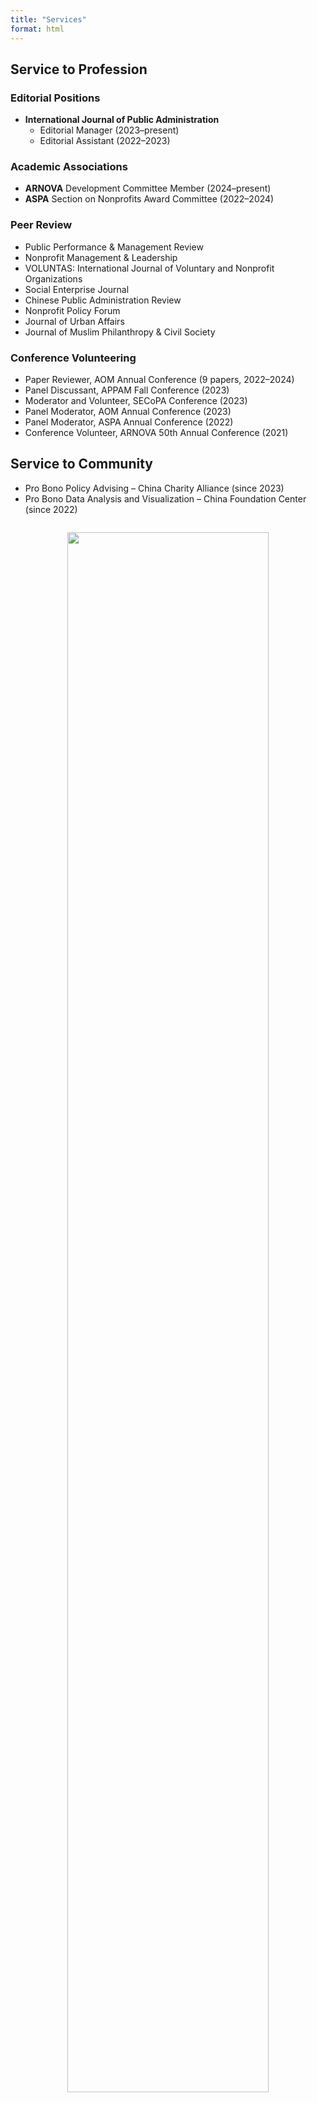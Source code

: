 ```yaml
---
title: "Services"
format: html
---
```


## Service to Profession

### **Editorial Positions**

- **International Journal of Public Administration**
  - Editorial Manager (2023–present)  
  - Editorial Assistant (2022–2023)<br>
  
  
### **Academic Associations**
- **ARNOVA** Development Committee Member (2024–present) <br>
- **ASPA** Section on Nonprofits Award Committee (2022–2024)<br>
  
### **Peer Review**
- Public Performance & Management Review  
- Nonprofit Management & Leadership  
- VOLUNTAS: International Journal of Voluntary and Nonprofit Organizations  
- Social Enterprise Journal  
- Chinese Public Administration Review  
- Nonprofit Policy Forum  
- Journal of Urban Affairs  
- Journal of Muslim Philanthropy & Civil Society  

### **Conference Volunteering**

  - Paper Reviewer, AOM Annual Conference (9 papers, 2022–2024)  
  - Panel Discussant, APPAM Fall Conference (2023)  
  - Moderator and Volunteer, SECoPA Conference (2023)  
  - Panel Moderator, AOM Annual Conference (2023)  
  - Panel Moderator, ASPA Annual Conference (2022)  
  - Conference Volunteer, ARNOVA 50th Annual Conference (2021)  

## Service to Community

- Pro Bono Policy Advising – China Charity Alliance (since 2023)  
- Pro Bono Data Analysis and Visualization – China Foundation Center (since 2022)  




<div class="plaque-container">
  <img src="nml.png" width="80%">
  
  <p class="plaque-text">2023 NML Reviwer Certificate</p>
</div>

<style>
.plaque-container {
  text-align: center;       /* center both text and image */
  margin: 2em 0;            /* vertical spacing around the block */
}

.plaque-text {
  font-size: 1em;           /* adjust font size */
  color: #999999;           /* gray color */
  margin-bottom: 1em;       /* space between text and image */
}
</style>
